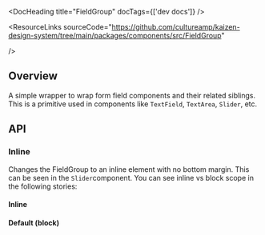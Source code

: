 
<Meta of={FieldGroupStories} />

<DocHeading title="FieldGroup" docTags={['dev docs']} />

<ResourceLinks
  sourceCode="https://github.com/cultureamp/kaizen-design-system/tree/main/packages/components/src/FieldGroup"

/>

<KAIOInstallation exportNames="FieldGroup" />

## Overview

A simple wrapper to wrap form field components and their related siblings. This is a primitive used in components like `TextField`, `TextArea`, `Slider`, etc.

<Canvas of={FieldGroupStories.Playground} />
<Controls of={FieldGroupStories.Playground} />

## API

### Inline

Changes the FieldGroup to an inline element with no bottom margin. This can be seen in the `Slider`<LinkTo pageId="components-slider--docs">component</LinkTo>. You can see inline vs block scope in the following stories:

#### Inline

<Canvas of={FieldGroupStories.Inline} />

#### Default (block)

<Canvas of={FieldGroupStories.Default} />
